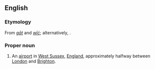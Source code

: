 ==English==
{{wikipedia}}
===Etymology===
From {{etyl|ang|en}} ''[[gat|gāt]]'' and ''[[wic|wīċ]]''; alternatively, {{suffix|goat|wick|lang=en}}.

===Proper noun===
{{en-proper noun}}

# An [[airport]] in [[West Sussex]], [[England]], approximately halfway between [[London]] and [[Brighton]].

{{C|en|England}}